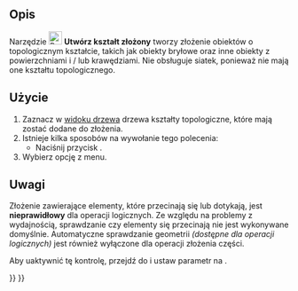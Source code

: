 <languages/>

{{Docnav/pl
|[[Part_ProjectionOnSurface/pl|Rzutowanie na powierzchni]]
|[[Part_ExplodeCompound/pl|Rozbij złożenie]]
|[[Part_Workbench/pl|środowisko pracy Część]]
|IconL=Part_ProjectionOnSurface.svg
|IconR=Part_ExplodeCompound.svg
|IconC=Workbench_Part.svg
}}

{{GuiCommand/pl
|Name=Part Compound‏‎
|Name/pl=Część: Utwórz kształt złożony
|MenuLocation=Część → Złożenie → Utwórz kształt złożony
|Workbenches=[[Part_Workbench/pl|Część]]
|Version=0.14
|SeeAlso=[[Part_Fuse/pl|Suma]], [[Part_CompoundFilter/pl|Filtr złożeń]], [[Part_ExplodeCompound/pl|Rozbij złożenie]]
}}

<span id="Description"></span>
==Opis==

Narzędzie [[Image:Part_Compound.svg|24px]] '''Utwórz kształt złożony''' tworzy złożenie obiektów o topologicznym kształcie, takich jak obiekty bryłowe oraz inne obiekty z powierzchniami i / lub krawędziami. Nie obsługuje siatek, ponieważ nie mają one kształtu topologicznego.

<span id="Usage"></span>
==Użycie==

# Zaznacz w [[Tree_view/pl|widoku drzewa]] drzewa kształty topologiczne, które mają zostać dodane do złożenia.
# Istnieje kilka sposobów na wywołanie tego polecenia:
#* Naciśnij przycisk {{Button|[[Image:Part_Compound.svg|16px]] [[Part_Compound/pl|Utwórz kształt złożony]]}}.
# Wybierz opcję {{MenuCommand|Część → Złożenie → [[Image:Part_Compound.svg|16px]] Utwórz kształt złożony}} z menu.

<span id="Notes"></span>
==Uwagi==

Złożenie zawierające elementy, które przecinają się lub dotykają, jest '''nieprawidłowy''' dla operacji logicznych. Ze względu na problemy z wydajnością, sprawdzanie czy elementy się przecinają nie jest wykonywane domyślnie. Automatyczne sprawdzanie geometrii ''(dostępne dla operacji logicznych)'' jest również wyłączone dla operacji złożenia części.

Aby uaktywnić tę kontrolę, przejdź do {{MenuCommand|Narzędzia → Edycja Parametrów → Preferences... → Mod → Part → CheckGeometry → RunBOPCheck}} i ustaw parametr na {{incode|true}}.


{{Docnav/pl
|[[Part_ProjectionOnSurface/pl|Rzutowanie na powierzchni]]
|[[Part_ExplodeCompound/pl|Rozbij złożenie]]
|[[Part_Workbench/pl|środowisko pracy Część]]
|IconL=Part_ProjectionOnSurface.svg
|IconR=Part_ExplodeCompound.svg
|IconC=Workbench_Part.svg
}}

{{Part_Tools_navi{{#translation:}}}}
{{Userdocnavi{{#translation:}}}}